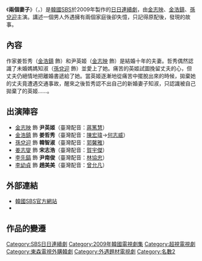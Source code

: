 {{otheruses|兩個妻子 (2016年電視劇)}}
{{Infobox television
| show_name          = 兩個妻子<br>{{lang|ko|두 아내}}
| image              = [[File:Two_Wives_i.jpg|250px]]
| caption            = 
| genre              = [[家庭劇|家庭劇]]、[[愛情片|愛情片]]
| director           = [[尹柳海|尹柳海]]
| writer             = 李宥宣
| opentheme          =
| creator            =
| developer          =
| executive_producer =
| starring           = {{Nowrap begin}}[[金志映_(1974年)|金志映]]、[[金浩鎮|金浩鎮]]、[[孫兌迎|孫兌迎]]、[[姜志燮|姜志燮]]
| runtime            = 約30分鐘（[[韓國標準時間|KST]]）
| country            = {{KOR}}
| 語言               = [[韓語|韓語]]
| network            = [[SBS_TV|SBS]]
| num_episodes       = 120
| company            = Jerry Boys Contents<br>Saram&Saram
| first_run          = {{KOR}}
| first_aired        = {{Nowrap begin}}{{start date|2009|5|4}}
| last_aired         = {{end date|2009|10|30}}
| preceded_by        = 
| followed_by        = 
| website            = https://programs.sbs.co.kr/drama/twowife/about/56083
}}

《'''兩個妻子'''》（{{lang-ko|'''두 아내'''}}，{{lang-en|'''Two Wives'''}}）是[[大韩民国|韓國]][[SBS_TV|SBS]]於2009年製作的[[SBS日日連續劇|日日連續劇]]，由[[金志映_(1974年)|金志映]]、[[金浩鎮|金浩鎮]]、[[孫兌迎|孫兌迎]]主演。講述一個男人外遇擁有兩個家庭後卻失憶，只記得原配後，發現的故事。

==內容==
作家姜哲秀（[[金浩鎮|金浩鎮]] 飾）和尹英姬（[[金志映_(1974年)|金志映]] 飾）是結婚十年的夫妻。哲秀偶然認識了未婚媽媽知淑（[[孫兌迎|孫兌迎]] 飾）並愛上了她。痛苦的英姬試圖挽留丈夫的心，但丈夫仍絕情地把離婚書遞給了她。當英姬逐漸地從痛苦中擺脫出來的時候，拋棄她的丈夫竟遭遇交通事故，醒來之後哲秀認不出自己的新婚妻子知淑，只認識被自己拋棄了的英姬……。

== 出演陣容 ==
* [[金志映_(1974年)|金志映]] 飾 '''尹英姬'''（臺灣配音：[[蔣篤慧|蔣篤慧]]）
* [[金浩鎮|金浩鎮]] 飾 '''姜哲秀'''（臺灣配音：[[陳宏瑋|陳宏瑋]]→[[何志威|何志威]]）
* [[孫兌迎|孫兌迎]] 飾 '''韓智淑'''（臺灣配音：[[郭馨雅|郭馨雅]]）
* [[姜志燮|姜志燮]] 飾 '''宋志浩'''（臺灣配音：[[賀宇傑|賀宇傑]]）
* [[李先鎬|李先鎬]] 飾 '''尹南俊'''（臺灣配音：[[林協忠|林協忠]]）
* [[李幼貞|李幼貞]] 飾 '''趙美美'''（臺灣配音：[[曾允凡|曾允凡]]）

== 外部連結 ==
*[https://programs.sbs.co.kr/drama/twowife/about/56083 韓國SBS官方網站] {{Wayback|url=https://programs.sbs.co.kr/drama/twowife/about/56083 |date=20220307022247 }}{{ko}}
*{{Daum TV|두아내}}
== 作品的變遷 ==
{{電視節目的變遷
|電視台   = {{KOR}} [[SBS_TV|SBS]]
|播放檔次 = [[SBS日日連續劇|日日連續劇]]
|節目名稱 = 兩個妻子<br />（2009年5月4日－2009年10月30日）
|上一節目 = [[妻子的誘惑|妻子的誘惑]]<br />（2008年11月3日－2009年5月1日）
|下一節目 = [[妻子回來了|妻子回來了]]<br />（2009年11月2日－2010年4月16日）
}}
{{電視節目的變遷
|電視台   = {{TWN}} [[東森超視|超視]]
|播放檔次 = 星期一至四 20:00 - 21:00<br>6月7日起 17:30 - 18:30
|節目名稱 = 兩個妻子<br />（2010年4月12日－2010年7月6日）
|上一節目 = [[傻瓜_(電視劇)|魔女的誘惑]]<br />（2010年3月1日－2010年4月8日）
|下一節目 = [[相愛不易|相愛不易]]<br />（2010年7月7日－2010年10月6日）
}}
{{電視節目的變遷
|電視台   = {{TWN}} [[東森戲劇台|東森戲劇台]]
|播放檔次 = 星期一至五19:00 - 20:00
|節目名稱 = 兩個妻子<br />（2010年9月6日－2010年）
|上一節目 = [[男人的故事|男人的故事]]<br />（2010年7月26日－2010年9月3日）
|下一節目 = 
}}
{{SBS日日連續劇}}
{{2010年台灣播出之韓劇}}
{{DEFAULTSORT:Du Anae}}
[[Category:SBS日日連續劇|Category:SBS日日連續劇]]
[[Category:2009年韓國電視劇集|Category:2009年韓國電視劇集]]
[[Category:超視電視劇|Category:超視電視劇]]
[[Category:東森電視外購韓劇|Category:東森電視外購韓劇]]
[[Category:外遇題材電視劇|Category:外遇題材電視劇]]
[[Category:名數2|Category:名數2]]